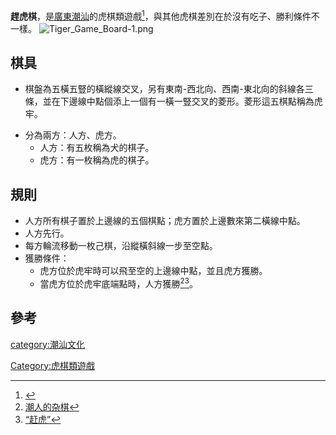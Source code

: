 '''趕虎棋'''，是[[廣東|廣東]][[潮汕|潮汕]]的虎棋類遊戲<ref>{{Cite web |url=http://www.southcn.com/news/dishi/jieyang/shehui/200309120979.htm |title=揭西南山镇喜见潮汕杂棋盘 反映当地风情民俗 |accessdate=2011-10-24 |archive-date=2016-03-04 |archive-url=https://web.archive.org/web/20160304200420/http://www.southcn.com/news/dishi/jieyang/shehui/200309120979.htm |dead-url=no }}</ref>，與其他虎棋差別在於沒有吃子、勝利條件不一樣。
[[File:Tiger_Game_Board-1.png|thumb]]
==棋具==

*棋盤為五橫五豎的橫縱線交叉，另有東南-西北向、西南-東北向的斜線各三條，並在下邊線中點個添上一個有一橫一豎交叉的菱形。菱形這五棋點稱為虎牢。

*分為兩方：人方、虎方。
**人方：有五枚稱為犬的棋子。
**虎方：有一枚稱為虎的棋子。

==規則==

*人方所有棋子置於上邊線的五個棋點；虎方置於上邊數來第二橫線中點。
*人方先行。
*每方輪流移動一枚己棋，沿縱橫斜線一步至空點。
*獲勝條件：
**虎方位於虎牢時可以飛至空的上邊線中點，並且虎方獲勝。
**當虎方位於虎牢底端點時，人方獲勝<ref>[http://www.csmynet.com/FolkCustom/Culture/e8566a35-60c1-4935-8b06-98fe00f6eaf0.aspx 潮人的杂棋]{{dead link|date=2018年1月 |bot=InternetArchiveBot |fix-attempted=yes }}</ref><ref>[http://www.csw51.com/a/cswh/mjwh/mjqt/2010/1003/6561.html “赶虎”]{{dead link|date=2018年4月 |bot=InternetArchiveBot |fix-attempted=yes }}</ref>。

==參考==
<div class="references-small">
<references/>
</div>

[[Category:虎棋類遊戲|Category:虎棋類遊戲]]
[[category:潮汕文化|category:潮汕文化]]